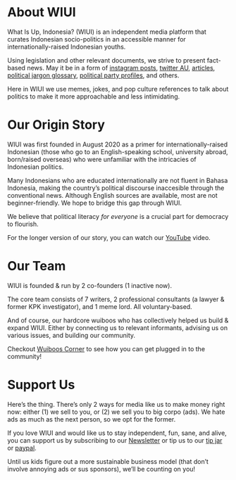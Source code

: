 
<Head>
  <title>About WIUI</title>
  <meta name="description" content="About WIUI" />
  <link rel="icon" href="/favicon.ico" />
</Head>

# About WIUI

What Is Up, Indonesia? (WIUI) is an independent media platform that curates Indonesian socio-politics in an accessible manner for 
internationally-raised Indonesian youths. 

Using legislation and other relevant documents, we strive to
present fact-based news. May it be in a form of [instagram posts](https://www.instagram.com/whatisupindonesia/), 
[twitter AU](https://twitter.com/wiuindonesia/status/1396816880728375304), [articles](/articles), [political jargon glossary](https://www.instagram.com/whatisupindonesia/guide/wiuipedia/17921433047228174/?hl=en), [political party 
profiles](https://docs.google.com/document/d/1GfDZZmhRSRZ2NRULqHErX_-JiAaojZoQEvRJFlKx0Tc/edit), and others.

Here in WIUI we use memes, jokes, and pop culture references to 
talk about politics to make it more approachable and less intimidating.

# Our Origin Story

WIUI was first founded in August 2020 as a primer for 
internationally-raised Indonesian (those who go to an 
English-speaking school, university abroad, born/raised overseas) who were unfamiliar with the intricacies of Indonesian politics.

Many Indonesians who are educated internationally are not fluent 
in Bahasa Indonesia, making the country’s political discourse 
inaccesible through the conventional news. Although English sources are available, most are not beginner-friendly. We hope to bridge this gap through WIUI.

We believe that political literacy *for everyone* is a crucial part 
for democracy to flourish.

For the longer version of our story, you can watch our [YouTube](https://www.youtube.com/watch?v=uq3NP5Asx5c&t=2136s) video.

# Our Team

WIUI is founded & run by 2 co-founders (1 inactive now).

The core team consists of 7 writers, 2 professional consultants 
(a lawyer & former KPK investigator), and 1 meme lord. 
All voluntary-based.

And of course, our hardcore wuiboos who has collectively helped us build & expand WIUI. Either by connecting us to relevant informants, advising us on various issues, and building our community.

Checkout [Wuiboos Corner](/#wuiboos-corner) to see how you can get 
plugged in to the community!

# Support Us

Here’s the thing. There’s only 2 ways for media like us to make money right now: either (1) we sell to you, or (2) we sell you to big corpo (ads). We hate ads as much as the next person, so we opt for the former.

If you love WIUI and would like us to stay independent, fun, sane, and alive, you can support us by subscribing to our [Newsletter](/newsletter) or tip us to our [tip jar](https://saweria.co/wiui) or [paypal](https://www.paypal.com/paypalme/wiui). 

Until us kids figure out a more sustainable business model (that don’t involve annoying ads or sus sponsors), we’ll be counting on you!
